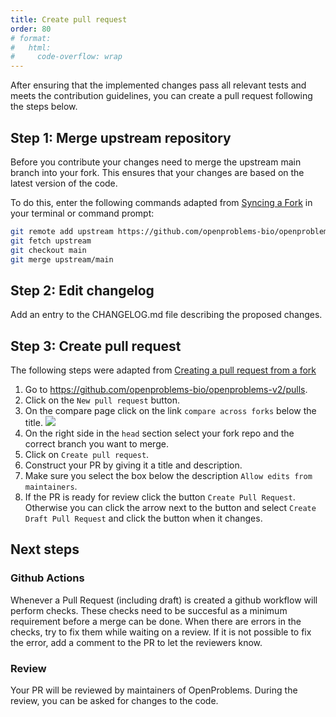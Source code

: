 ```yaml
---
title: Create pull request
order: 80
# format:
#   html:
#     code-overflow: wrap
---
```


After ensuring that the implemented changes pass all relevant tests and meets the contribution guidelines, you can create a pull request following the steps below.

## Step 1: Merge upstream repository

Before you contribute your changes need to merge the upstream main branch into your fork. This ensures that your changes are based on the latest version of the code. 

To do this, enter the following commands adapted from [Syncing a Fork](https://docs.github.com/en/pull-requests/collaborating-with-pull-requests/working-with-forks/syncing-a-fork#syncing-a-fork-branch-from-the-command-line) in your terminal or command prompt:

```bash
git remote add upstream https://github.com/openproblems-bio/openproblems-v2.git
git fetch upstream
git checkout main
git merge upstream/main
```

## Step 2: Edit changelog

Add an entry to the CHANGELOG.md file describing the proposed changes.

## Step 3: Create pull request

The following steps were adapted from [Creating a pull request from a fork](https://docs.github.com/en/pull-requests/collaborating-with-pull-requests/proposing-changes-to-your-work-with-pull-requests/creating-a-pull-request-from-a-fork)

1. Go to <https://github.com/openproblems-bio/openproblems-v2/pulls>.
2. Click on the `New pull request` button.
3. On the compare page click on the link `compare across forks` below the title. ![](../images/compare_across_forks.png)
4. On the right side in the `head` section select your fork repo and the correct branch you want to merge.
5. Click on `Create pull request`.
6. Construct your PR by giving it a title and description.
7. Make sure you select the box below the description `Allow edits from maintainers`.
8. If the PR is ready for review click the button `Create Pull Request`. Otherwise you can click the arrow next to the button and select `Create Draft Pull Request` and click the button when it changes.

## Next steps

### Github Actions

Whenever a Pull Request (including draft) is created a github workflow will perform checks. These checks need to be succesful as a minimum requirement before a merge can be done.
When there are errors in the checks, try to fix them while waiting on a review. If it is not possible to fix the error, add a comment to the PR to let the reviewers know.

### Review

Your PR will be reviewed by maintainers of OpenProblems. During the review, you can be asked for changes to the code.
